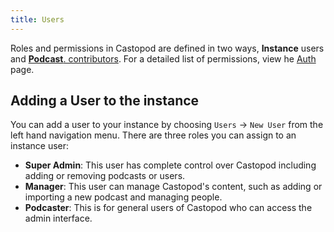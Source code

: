 ```yaml
---
title: Users
---
```


Roles and permissions in Castopod are defined in two ways, **Instance** users and
[**Podcast**. contributors](../podcast/contributors). For a detailed list of permissions, view
he [Auth](../../getting-started/auth) page.

## Adding a User to the instance

You can add a user to your instance by choosing `Users` -> `New User` from the left hand navigation menu. There
are three roles you can assign to an instance user:

- **Super Admin**: This user has complete control over Castopod including adding or removing podcasts or users.
- **Manager**: This user can manage Castopod's content, such as adding or importing a new podcast and managing people.
- **Podcaster**: This is for general users of Castopod who can access the admin interface.
